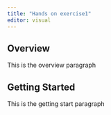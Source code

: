 ```yaml
---
title: "Hands on exercise1"
editor: visual
---
```


## Overview

This is the overview paragraph

## Getting Started

This is the getting start paragraph
